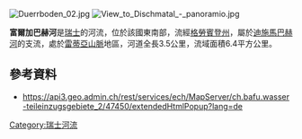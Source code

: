 {{Coord|46.72041|N|9.92307|E|display=title}}
[[Image:Duerrboden_02.jpg|right]]
[[Image:View_to_Dischmatal_-_panoramio.jpg|right]]

'''富爾加巴赫河'''是[[瑞士|瑞士]]的河流，位於該國東南部，流經[[格勞賓登州|格勞賓登州]]，屬於[[迪施馬巴赫河|迪施馬巴赫河]]的支流，處於[[雷蒂亞山脈|雷蒂亞山脈]]地區，河道全長3.5公里，流域面積6.4平方公里。

==參考資料==
* https://api3.geo.admin.ch/rest/services/ech/MapServer/ch.bafu.wasser-teileinzugsgebiete_2/47450/extendedHtmlPopup?lang=de{{Dead link}}

{{Switzerland-geo-stub}}
[[Category:瑞士河流|Category:瑞士河流]]